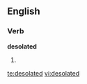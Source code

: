 
==English==

===Verb===
'''desolated'''

# {{past of|[[desolate]]}}

[[te:desolated]]
[[vi:desolated]]